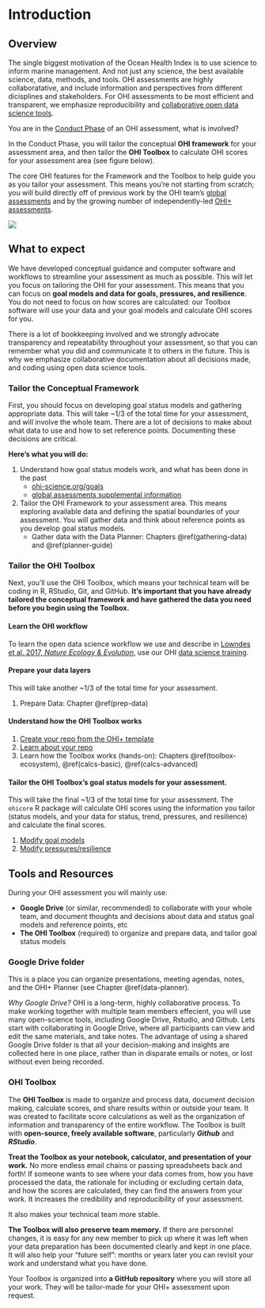 # Introduction {#intro}

## Overview

The single biggest motivation of the Ocean Health Index is to use science to inform marine management. And not just any science, the best available science, data, methods, and tools. 
OHI assessments are highly collaboratative, and include information and perspectives from different dicisplines and stakeholders. For OHI assessments to be most efficient and transparent, we emphasize reproducibility and [collaborative open data science tools](http://ohi-science.org/news/ohi-and-open-data-science).

You are in the [Conduct Phase](http://ohi-science.org/projects/ohi-process/) of an OHI assessment, what is involved? 

In the Conduct Phase, you will tailor the conceptual **OHI framework** for your assessment area, and then tailor the **OHI Toolbox** to calculate OHI scores for your assessment area (see figure below). 

The core OHI features for the Framework and the Toolbox to help guide you as you tailor your assessment. This means you're not starting from scratch; you will build directly off of previous work by the OHI team's [global assessments](http://ohi-science.org/ohi-global/) and by the growing number of independently-led [OHI+ assessments](http://ohi-science.org/projects/ohi-assessments/).

![](https://docs.google.com/drawings/d/e/2PACX-1vRpFXuXcNgxc7Dboxyjv57bEvUL4GaGz78WhAyj7RfcikudoQBiOW7m5XM27BQhKmDpeIoucRY3lexC/pub?w=624&h=480)


## What to expect

We have developed conceptual guidance and computer software and workflows to streamline your assessment as much as possible. This will let you focus on tailoring the OHI for your assessment. This means that you can focus on **goal models and data for goals, pressures, and resilience**. You do not need to focus on how scores are calculated: our Toolbox software will use your data and your goal models and calculate OHI scores for you. 

There is a lot of bookkeeping involved and we strongly advocate transparency and repeatability throughout your assessment, so that you can remember what you did and communicate it to others in the future. This is why we emphasize collaborative documentation about all decisions made, and coding using open data science tools. 

### Tailor the Conceptual Framework

First, you should focus on developing goal status models and gathering appropriate data. This will take ~1/3 of the total time for your assessment, and will involve the whole team. There are a lot of decisions to make about what data to use and how to set reference points. Documenting these decisions are critical. 

**Here's what you will do:**

1. Understand how goal status models work, and what has been done in the past 
    - [ohi-science.org/goals](http://ohi-science.org/goals/)
    - [global assessments supplemental information](http://htmlpreview.github.io/?https://github.com/OHI-Science/ohi-global/published/documents/methods/Supplement.html)
    
2. Tailor the OHI Framework to your assessment area. This means exploring available data and defining the spatial boundaries of your assessment. You will gather data and think about reference points as you develop goal status models. 
    - Gather data with the Data Planner: Chapters \@ref(gathering-data) and \@ref(planner-guide)


### Tailor the OHI Toolbox

Next, you'll use the OHI Toolbox, which means your technical team will be coding in R, RStudio, Git, and GitHub. **It's important that you have already tailored the conceptual framework and have gathered the data you need before you begin using the Toolbox.** 

#### Learn the OHI workflow 

To learn the open data science workflow we use and describe in [Lowndes et al. 2017, *Nature Ecology & Evolution*](https://www.nature.com/articles/s41559-017-0160), use our OHI [data science training](http://ohi-science.org/data-science-training/).

#### Prepare your data layers

This will take another ~1/3 of the total time for your assessment.

1.  Prepare Data: Chapter \@ref(prep-data)

#### Understand how the OHI Toolbox works 

1. [Create your repo from the OHI+ template](https://github.com/OHI-Science/ohi-plus-template)
1. [Learn about your repo](http://ohi-science.org/manual/#full-repository)
1. Learn how the Toolbox works (hands-on): Chapters \@ref(toolbox-ecosystem), \@ref(calcs-basic), \@ref(calcs-advanced)

#### Tailor the OHI Toolbox's goal status models for your assessment. 

This will take the final ~1/3 of the total time for your assessment. The `ohicore` R package will calculate OHI scores using the information you tailor (status models, and your data for status, trend, pressures, and resilience) and calculate the final scores. 

1. [Modify goal models](http://ohi-science.org/manual/#modifying-goal-models)
1. [Modify pressures/resilience](http://ohi-science.org/manual/#modifying-pressures-and-resilience)


## Tools and Resources

During your OHI assessment you will mainly use:

- **Google Drive** (or similar, recommended) to collaborate with your whole team, and document thoughts and decisions about data and status goal models and reference points, etc
- **The OHI Toolbox** (required) to organize and prepare data, and tailor goal status models

### Google Drive folder

This is a place you can organize presentations, meeting agendas, notes, and the OHI+ Planner (see Chapter \@ref(data-planner).

_Why Google Drive?_ OHI is a long-term, highly collaborative process. To make working together with multiple team members effecient, you will use many open-science tools, including Google Drive, Rstudio, and Github. Lets start with collaborating in Google Drive, where all participants can view and edit the same materials, and take notes. The advantage of using a shared Google Drive folder is that all your decision-making and insights are collected here in one place, rather than in disparate emails or notes, or lost without even being recorded. 

### OHI Toolbox

The **OHI Toolbox** is made to organize and process data, document decision making, calculate scores, and share results within or outside your team. It was created to facilitate score calculations as well as the organization of information and transparency of the entire workflow. The Toolbox is built with **open-source, freely available software**, particularly **_Github_** and **_RStudio_**.

**Treat the Toolbox as your notebook, calculator, and presentation of your work.** No more endless email chains or passing spreadsheets back and forth! If someone wants to see where your data comes from, how you have processed the data, the rationale for including or excluding certain data, and how the scores are calculated, they can find the answers from your work. It increases the credibility and reproducibility of your assessment. 

It also makes your technical team more stable.

**The Toolbox will also preserve team memory.** If there are personnel changes, it is easy for any new member to pick up where it was left when your data preparation has been documented clearly and kept in one place. It will also help your "future self": months or years later you can revisit your work and understand what you have done.

Your Toolbox is organized into **a GitHub repository** where you will store all your work. They will be tailor-made for your OHI+ assessment upon request.

